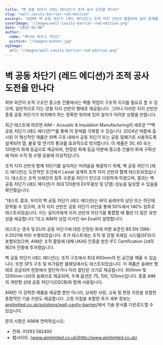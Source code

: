 ```yaml
---
title: "벽 공동 차단기 (레드 에디션)가 조적 공사 도전을 만나다"
slug: "wall-cavity-barrier-red-edition"
excerpt: "AIM의 벽 공동 차단기 (레드 에디션)는 조적 지지 선반과 통합하여 설치 문제를 극복하면서 강력한 화재 보호를 보장합니다."
coverImage: "/images/wall-cavity-barrier-red-edition.png"
date: "2025-02-06"
author:
  name: "패시브 하우스 가이드"
  picture: "/images/author.jpg"
ogImage:
  url: "/images/wall-cavity-barrier-red-edition.png"
---
```


# 벽 공동 차단기 (레드 에디션)가 조적 공사 도전을 만나다

외부 외관이 조적 구조인 중고층 건물에서는 벽돌 작업이 구조적 지지를 필요로 할 수 있으며, 일반적으로 이는 강철 지지 선반의 형태로 제공됩니다. 그러나 이러한 지지 선반은 종종 공동 차단기가 위치해야 하는 정확한 위치에 있어 설치가 어려운 상황을 만듭니다.

최근 테스트에 따르면 AIM – Acoustic & Insulation Manufacturing의 새로운 **벽 공동 차단기 (레드 에디션)**를 통해 이 문제를 극복할 수 있습니다. 2024년 여름에 출시된 이 혁신적인 제품은 외벽 구조 내에서 공동 차단기 또는 공동 밀폐기로 사용하도록 설계되어 열, 불꽃 및 연기의 통과를 효과적으로 방지합니다. 이 제품은 30, 60 또는 120분의 화재 등급으로 제공되며, 연장된 화재 등급 덕분에 중고층 건물의 화재 구획선에 따라 수직 및 수평 응용에 이상적입니다.

조적 지지 선반과 함께 차단기를 설치하는 어려움을 해결하기 위해, 벽 공동 차단기 (레드 에디션)는 도전적인 조건에서 Leviat 설계의 조적 지지 선반과 함께 테스트되었습니다. 테스트는 조적 브래킷의 침투 수준을 차단기 안으로 다양하게 하였으며, 결과는 벽 공동 차단기 (레드 에디션)가 최대 120분의 EI(무결성 및 단열) 성능을 달성할 수 있음을 확인했습니다.

“테스트 결과, 우리의 벽 공동 차단기 (레드 에디션)는 바닥 슬래브의 상단 또는 하단에 장착될 수 있으며, 조적 지지 선반은 공동 차단기 라인을 통해 50%에서 140% 침투로 테스트되었습니다. 이는 설치자에게 지지 선반과 차단기를 통합할 때 훨씬 더 많은 유연성을 제공합니다.”라고 AIM의 상업 이사인 Ian Exall이 설명합니다.

테스트는 영국 및 EU의 공동 차단기에 대한 인정된 화재 저항 표준인 BS EN 1366-4:2021에 따라 수행되었습니다. 추가 테스트에는 조적 및 강철 프레임 시스템(SFS)이 포함되었으며, AIM은 조적 활동에 대해 UKAS 인증을 받은 IFC Certification Ltd의 제3자 인증에 투자했습니다.

벽 공동 차단기 (레드 에디션)는 조적 구조에서 최대 600mm의 빈 공간을 채울 수 있습니다. 또한 SFS 구조 및 비가림판 클래딩에서도 테스트되었습니다. 이 제품은 슬래브 형태로 공급되어 현장에서 절단하거나 미리 절단된 크기로 제공됩니다. 600mm 및 1200mm 너비의 슬래브로 제공되며, 두께 옵션은 75, 100, 125mm입니다. 종종 AIM의 개방형 상태 공동 차단기(OSCB)와 함께 사용됩니다.

AIM은 이 강력한 제품을 제공할 뿐만 아니라, 상세한 사양, 교육 및 현장 지원을 포함한 종합적인 기술 지원도 제공합니다. 고정 지침을 포함한 추가 세부 정보는 [aimlimited.co.uk/solutions/wall-cavity-barrier/](http://aimlimited.co.uk/solutions/wall-cavity-barrier/)에서 기술 문서를 다운로드할 수 있습니다.

문의 사항은 AIM에 연락하십시오:

- 전화: 01293 582400
- 웹사이트: [www.aimlimited.co.uk](http://www.aimlimited.co.uk)